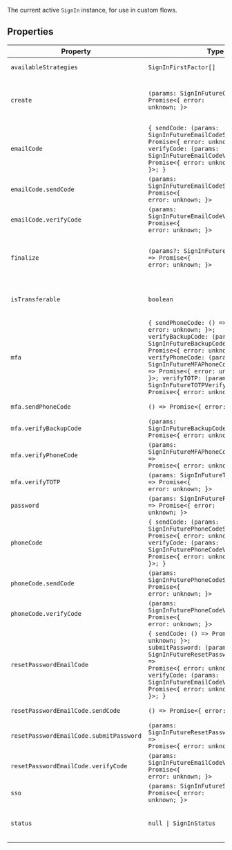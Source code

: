 The current active `SignIn` instance, for use in custom flows.

## Properties

| Property                                                     | Type                                                                                                                                                                                                                                                                                                                                                                       | Description                                                                                                                                                                            |
| ------------------------------------------------------------ | -------------------------------------------------------------------------------------------------------------------------------------------------------------------------------------------------------------------------------------------------------------------------------------------------------------------------------------------------------------------------- | -------------------------------------------------------------------------------------------------------------------------------------------------------------------------------------- |
| <a id="availablestrategies"></a> `availableStrategies`       | <code>SignInFirstFactor[]</code>                                                                                                                                                                                                                                                                                                                                           | The list of first-factor strategies that are available for the current sign-in attempt.                                                                                                |
| <a id="create"></a> `create`                                 | <code>(params: SignInFutureCreateParams) => Promise\<\{ error: unknown; \}\></code>                                                                                                                                                                                                                                                                                        | Used to supply an identifier for the sign-in attempt. Calling this method will populate data on the sign-in attempt, such as `signIn.resource.supportedFirstFactors`.                  |
| <a id="emailcode"></a> `emailCode`                           | <code>\{ sendCode: (params: SignInFutureEmailCodeSendParams) => Promise\<\{ error: unknown; \}\>; verifyCode: (params: SignInFutureEmailCodeVerifyParams) => Promise\<\{ error: unknown; \}\>; \}</code>                                                                                                                                                                   | -                                                                                                                                                                                      |
| `emailCode.sendCode`                                         | <code>(params: SignInFutureEmailCodeSendParams) => Promise\<\{ error: unknown; \}\></code>                                                                                                                                                                                                                                                                                 | Used to send an email code to sign-in                                                                                                                                                  |
| `emailCode.verifyCode`                                       | <code>(params: SignInFutureEmailCodeVerifyParams) => Promise\<\{ error: unknown; \}\></code>                                                                                                                                                                                                                                                                               | Used to verify a code sent via email to sign-in                                                                                                                                        |
| <a id="finalize"></a> `finalize`                             | <code>(params?: SignInFutureFinalizeParams) => Promise\<\{ error: unknown; \}\></code>                                                                                                                                                                                                                                                                                     | Used to convert a sign-in with `status === ‘complete’` into an active session. Will cause anything observing the session state (such as the `useUser()` hook) to update automatically. |
| <a id="istransferable"></a> `isTransferable`                 | `boolean`                                                                                                                                                                                                                                                                                                                                                                  | Indicates that there is not a matching user for the first-factor verification used, and that the sign-in can be transferred to a sign-up.                                              |
| <a id="mfa"></a> `mfa`                                       | <code>\{ sendPhoneCode: () => Promise\<\{ error: unknown; \}\>; verifyBackupCode: (params: SignInFutureBackupCodeVerifyParams) => Promise\<\{ error: unknown; \}\>; verifyPhoneCode: (params: SignInFutureMFAPhoneCodeVerifyParams) => Promise\<\{ error: unknown; \}\>; verifyTOTP: (params: SignInFutureTOTPVerifyParams) => Promise\<\{ error: unknown; \}\>; \}</code> | -                                                                                                                                                                                      |
| `mfa.sendPhoneCode`                                          | <code>() => Promise\<\{ error: unknown; \}\></code>                                                                                                                                                                                                                                                                                                                        | Used to send a phone code as a second factor to sign-in                                                                                                                                |
| `mfa.verifyBackupCode`                                       | <code>(params: SignInFutureBackupCodeVerifyParams) => Promise\<\{ error: unknown; \}\></code>                                                                                                                                                                                                                                                                              | Used to verify a backup code as a second factor to sign-in                                                                                                                             |
| `mfa.verifyPhoneCode`                                        | <code>(params: SignInFutureMFAPhoneCodeVerifyParams) => Promise\<\{ error: unknown; \}\></code>                                                                                                                                                                                                                                                                            | Used to verify a phone code sent as a second factor to sign-in                                                                                                                         |
| `mfa.verifyTOTP`                                             | <code>(params: SignInFutureTOTPVerifyParams) => Promise\<\{ error: unknown; \}\></code>                                                                                                                                                                                                                                                                                    | Used to verify a TOTP code as a second factor to sign-in                                                                                                                               |
| <a id="password"></a> `password`                             | <code>(params: SignInFuturePasswordParams) => Promise\<\{ error: unknown; \}\></code>                                                                                                                                                                                                                                                                                      | Used to submit a password to sign-in.                                                                                                                                                  |
| <a id="phonecode"></a> `phoneCode`                           | <code>\{ sendCode: (params: SignInFuturePhoneCodeSendParams) => Promise\<\{ error: unknown; \}\>; verifyCode: (params: SignInFuturePhoneCodeVerifyParams) => Promise\<\{ error: unknown; \}\>; \}</code>                                                                                                                                                                   | -                                                                                                                                                                                      |
| `phoneCode.sendCode`                                         | <code>(params: SignInFuturePhoneCodeSendParams) => Promise\<\{ error: unknown; \}\></code>                                                                                                                                                                                                                                                                                 | Used to send a phone code to sign-in                                                                                                                                                   |
| `phoneCode.verifyCode`                                       | <code>(params: SignInFuturePhoneCodeVerifyParams) => Promise\<\{ error: unknown; \}\></code>                                                                                                                                                                                                                                                                               | Used to verify a code sent via phone to sign-in                                                                                                                                        |
| <a id="resetpasswordemailcode"></a> `resetPasswordEmailCode` | <code>\{ sendCode: () => Promise\<\{ error: unknown; \}\>; submitPassword: (params: SignInFutureResetPasswordSubmitParams) => Promise\<\{ error: unknown; \}\>; verifyCode: (params: SignInFutureEmailCodeVerifyParams) => Promise\<\{ error: unknown; \}\>; \}</code>                                                                                                     | -                                                                                                                                                                                      |
| `resetPasswordEmailCode.sendCode`                            | <code>() => Promise\<\{ error: unknown; \}\></code>                                                                                                                                                                                                                                                                                                                        | Used to send a password reset code to the first email address on the account                                                                                                           |
| `resetPasswordEmailCode.submitPassword`                      | <code>(params: SignInFutureResetPasswordSubmitParams) => Promise\<\{ error: unknown; \}\></code>                                                                                                                                                                                                                                                                           | Used to submit a new password, and move the `signIn.status` to `'complete'`.                                                                                                           |
| `resetPasswordEmailCode.verifyCode`                          | <code>(params: SignInFutureEmailCodeVerifyParams) => Promise\<\{ error: unknown; \}\></code>                                                                                                                                                                                                                                                                               | Used to verify a password reset code sent via email. Will cause `signIn.status` to become `'needs_new_password'`.                                                                      |
| <a id="sso"></a> `sso`                                       | <code>(params: SignInFutureSSOParams) => Promise\<\{ error: unknown; \}\></code>                                                                                                                                                                                                                                                                                           | Used to perform OAuth authentication.                                                                                                                                                  |
| <a id="status"></a> `status`                                 | <code>null \| SignInStatus</code>                                                                                                                                                                                                                                                                                                                                          | The status of the current sign-in attempt as a string (for example, `'needs_identifier'`, `'needs_first_factor'`, `'complete'`, etc.)                                                  |
